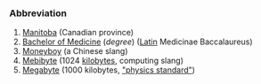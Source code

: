 ===Abbreviation===
#[[Manitoba]] (Canadian province)
#[[Bachelor of Medicine]] (''degree'') ([[Latin]] Medicinae Baccalaureus)
#[[Moneyboy]] (a Chinese slang)
#[[Mebibyte]] (1024 [[kilobytes]], computing slang)
#[[Megabyte]] (1000 kilobytes, [http://physics.nist.gov/cuu/Units/binary.html "physics standard"])